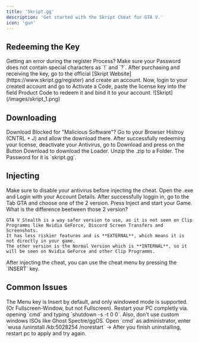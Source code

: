 ```yaml
---
title: 'Skript.gg'
description: 'Get started with the Skript Cheat for GTA V.'
icon: 'gun'
---
```


## Redeeming the Key

<Warning>
    Getting an error during the register Process? Make sure your Password does not contain special characters as `!` and `?`.
</Warning>

<Steps>
    <Step title="First Step">
        After purchasing and receiving the key, go to the official [Skript Website](https://www.skript.gg/register) and create an account.
    </Step>
    <Step title="Second Step">
        Now, login to your created account and go to Activate a Code, paste the license key into the field Product Code to redeem it and bind it to your account.
    </Step>
</Steps>

<Frame>
    ![Skript](/images/skript_1.png)
</Frame>

## Downloading

<Note>
    Download Blocked for "Malicious Software"? Go to your Browser Histroy (CNTRL + J) and allow the download there.
</Note>

<Steps>
    <Step title="First Step">
        After successfully redeeming your license, deactivate your Antivirus, go to Download and press on the Button Download to download the Loader.
    </Step>
    <Step title="Second Step">
        Unzip the .zip to a Folder. The Password for it is `skript.gg`.
    </Step>
</Steps>

## Injecting 

<Note>
    Make sure to disable your antivirus before injecting the cheat.
</Note>

<Steps>
    <Step title="First Step">
        Open the .exe and Login with your Account Details.
    </Step>
    <Step title="Second Step">
        After successfully loggin in, go to the Tab GTA and choose one of the 2 version.
    </Step>
    <Step title="Third Step">
        Press Inject and start your Game.
    </Step>
</Steps>

<Info>
    What is the difference beetween those 2 version?

    GTA V Stealth is a way safer version to use, as it is not seen on Clip Programms like Nvidia GeForce, Discord Screen Transfers and Screenshots. 
    It has less riskier features and is **EXTERNAL**, which means it is not directly in your game. 
    The other version is the Normal Version which is **INTERNAL**, so it will be seen on Nvidia GeForce and other Clip Programms.
</Info>

<Tip>
    After injecting the cheat, you can use the cheat menu by pressing the `INSERT` key. 
</Tip>

## Common Issues

<AccordionGroup>
    <Accordion title="Menu key/no menu or ESP in game">
        The Menu key is Insert by default, and only windowed mode is supported. (Or Fullscreen-Window, but not Fullscreen).
    </Accordion>
    <Accordion title="Loader stuck on 0% (for more than 5 minutes)">
        Restart your PC completly via. opening `cmd` and typing `shutdown -s -t 0 0`. Also, don't use custom windows ISOs like Ghost Spectre/ggOS.
    </Accordion>
    <Accordion title="Error code: 0xC0000603">
        Open `cmd` as administrator, enter `wusa /uninstall /kb:5028254 /norestart` -> After you finish uninstalling, restart pc to apply and try again.
    </Accordion>
</AccordionGroup>
